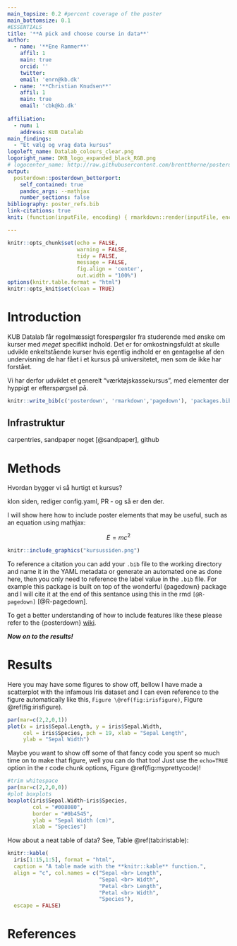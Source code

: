 ```yaml
---
main_topsize: 0.2 #percent coverage of the poster
main_bottomsize: 0.1
#ESSENTIALS
title: '**A pick and choose course in data**'
author:
  - name: '**Ene Rammer**'
    affil: 1
    main: true
    orcid: ''
    twitter: 
    email: 'enrn@kb.dk'
  - name: '**Christian Knudsen**'
    affil: 1
    main: true
    email: 'cbk@kb.dk'
  
affiliation:
  - num: 1
    address: KUB Datalab
main_findings:
  - "Et vælg og vrag data kursus"
logoleft_name: Datalab_colours_clear.png
logoright_name: DKB_logo_expanded_black_RGB.png
# logocenter_name: http://raw.githubusercontent.com/brentthorne/posterdown/master/images/qr-code-black.png
output: 
  posterdown::posterdown_betterport:
    self_contained: true
    pandoc_args: --mathjax
    number_sections: false
bibliography: poster_refs.bib
link-citations: true
knit: (function(inputFile, encoding) { rmarkdown::render(inputFile, encoding = encoding, output_file = file.path(dirname(inputFile), 'poster.html')) })

---
```


```r
knitr::opts_chunk$set(echo = FALSE,
                      warning = FALSE,
                      tidy = FALSE,
                      message = FALSE,
                      fig.align = 'center',
                      out.width = "100%")
options(knitr.table.format = "html") 
knitr::opts_knit$set(clean = TRUE)
```

# Introduction

KUB Datalab får regelmæssigt forespørgsler fra studerende med ønske om kurser
med _meget_ specifikt indhold. Det er for omkostningsfuldt at skulle udvikle
enkeltstående kurser hvis egentlig indhold er en gentagelse af den undervisning
de har fået i et kursus på universitetet, men som de ikke har forstået. 

Vi har derfor udviklet et generelt "værktøjskassekursus", med elementer der hyppigt
er efterspørgsel på.


```r
knitr::write_bib(c('posterdown', 'rmarkdown','pagedown'), 'packages.bib')
```

## Infrastruktur

carpentries, sandpaper  noget [@sandpaper], github

<!-- pagedown	pagedown::chrome_print("myfile.Rmd") -->

# Methods

Hvordan bygger vi så hurtigt et kursus?

klon siden, rediger config.yaml, PR - og så er den der.

I will show here how to include poster elements that may be useful, such as an equation using mathjax:

$$
E = mc^2
$$
```r
knitr::include_graphics("kursussiden.png")
```




To reference a citation you can add your `.bib` file to the working directory and name it in the YAML metadata or generate an automated one as done here, then you only need to reference the label value in the `.bib` file. For example this package is built on top of the wonderful {pagedown} package and I will cite it at the end of this sentance using this in the rmd `[@R-pagedown]` [@R-pagedown].

To get a better understanding of how to include features like these please refer to the {posterdown} [wiki](https://github.com/posterdown/wiki).

**_Now on to the results!_**

# Results

Here you may have some figures to show off, bellow I have made a scatterplot with the infamous Iris dataset and I can even reference to the figure automatically like this, `Figure \@ref(fig:irisfigure)`, Figure \@ref(fig:irisfigure).

```r
par(mar=c(2,2,0,1))
plot(x = iris$Sepal.Length, y = iris$Sepal.Width,
     col = iris$Species, pch = 19, xlab = "Sepal Length",
     ylab = "Sepal Width")
```

Maybe you want to show off some of that fancy code you spent so much time on to make that figure, well you can do that too! Just use the `echo=TRUE` option in the r code chunk options, Figure \@ref(fig:myprettycode)!

```r
#trim whitespace
par(mar=c(2,2,0,0))
#plot boxplots
boxplot(iris$Sepal.Width~iris$Species,
        col = "#008080", 
        border = "#0b4545",
        ylab = "Sepal Width (cm)",
        xlab = "Species")
```

How about a neat table of data? See, Table \@ref(tab:iristable):

```r
knitr::kable(
  iris[1:15,1:5], format = "html",
  caption = "A table made with the **knitr::kable** function.",
  align = "c", col.names = c("Sepal <br> Length",
                             "Sepal <br> Width",
                             "Petal <br> Length",
                             "Petal <br> Width",
                             "Species"),
  escape = FALSE)
```

# References
